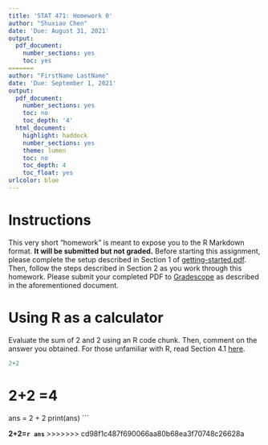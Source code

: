 ```yaml
---
title: 'STAT 471: Homework 0'
author: "Shuxiao Chen"
date: 'Due: August 31, 2021'
output:
  pdf_document:
    number_sections: yes
    toc: yes
=======
author: "FirstName LastName"
date: 'Due: September 1, 2021'
output:
  pdf_document:
    number_sections: yes
    toc: no
    toc_depth: '4'
  html_document:
    highlight: haddock
    number_sections: yes
    theme: lumen
    toc: no
    toc_depth: 4
    toc_float: yes
urlcolor: blue
---
```



# Instructions {-}

This very short "homework" is meant to expose you to the R Markdown format. **It will be submitted but not graded.** Before starting this assignment, please complete the setup described in Section 1 of [getting-started.pdf](https://github.com/Katsevich-Teaching/stat-471-fall-2021/blob/main/getting-started/getting-started.pdf). Then, follow the steps described in Section 2 as you work through this homework. Please submit your completed PDF to [Gradescope](https://www.gradescope.com/courses/285259) as described in the aforementioned document. 
  
# Using R as a calculator

Evaluate the sum of 2 and 2 using an R code chunk. Then, comment on the answer you obtained. For those unfamiliar with R, read Section 4.1 [here](https://r4ds.had.co.nz/workflow-basics.html#coding-basics).

```r
2+2
```

**2+2 =4**
=======
ans = 2 + 2
print(ans)
```

**2+2=`r ans`**
>>>>>>> cd98f1c487f690066aa80b68ea3f70748c26628a
